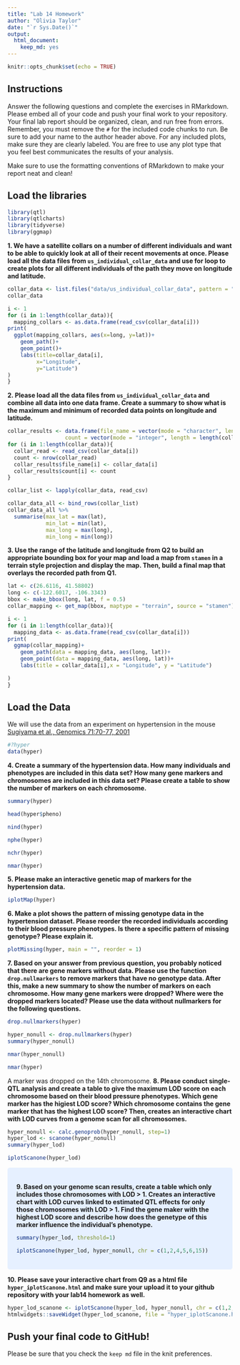 ```yaml
---
title: "Lab 14 Homework"
author: "Olivia Taylor"
date: "`r Sys.Date()`"
output: 
  html_document: 
    keep_md: yes
---
```


```r
knitr::opts_chunk$set(echo = TRUE)
```

## Instructions
Answer the following questions and complete the exercises in RMarkdown. Please embed all of your code and push your final work to your repository. Your final lab report should be organized, clean, and run free from errors. Remember, you must remove the `#` for the included code chunks to run. Be sure to add your name to the author header above. For any included plots, make sure they are clearly labeled. You are free to use any plot type that you feel best communicates the results of your analysis.  

Make sure to use the formatting conventions of RMarkdown to make your report neat and clean!  

## Load the libraries
```r
library(qtl)
library(qtlcharts)
library(tidyverse)
library(ggmap)
```

**1. We have a satellite collars on a number of different individuals and want to be able to quickly look at all of their recent movements at once. Please load all the data files from `us_individual_collar_data` and use for loop to create plots for all different individuals of the path they move on longitude and latitude.**
```r
collar_data <- list.files("data/us_individual_collar_data", pattern = "collar-data", full.names = TRUE)
collar_data
```
```r
i <- 1
for (i in 1:length(collar_data)){
  mapping_collars <- as.data.frame(read_csv(collar_data[i]))
print(
  ggplot(mapping_collars, aes(x=long, y=lat))+
    geom_path()+
    geom_point()+
    labs(title=collar_data[i], 
         x="Longitude",
         y="Latitude")
)
}
```

**2. Please load all the data files from `us_individual_collar_data` and combine all data into one data frame. Create a summary to show what is the maximum and minimum of recorded data points on longitude and latitude.**
```r
collar_results <- data.frame(file_name = vector(mode = "character", length = length(collar_data)),
                  count = vector(mode = "integer", length = length(collar_data)))
for (i in 1:length(collar_data)){
  collar_read <- read_csv(collar_data[i])
  count <- nrow(collar_read)
  collar_results$file_name[i] <- collar_data[i]
  collar_results$count[i] <- count
}
```

```r
collar_list <- lapply(collar_data, read_csv)
```

```r
collar_data_all <- bind_rows(collar_list)
collar_data_all %>% 
  summarise(max_lat = max(lat),
            min_lat = min(lat),
            max_long = max(long),
            min_long = min(long))
```

**3. Use the range of the latitude and longitude from Q2 to build an appropriate bounding box for your map and load a map from `stamen` in a terrain style projection and display the map. Then, build a final map that overlays the recorded path from Q1.**
```r
lat <- c(26.6116, 41.58802)
long <- c(-122.6017, -106.3343)
bbox <- make_bbox(long, lat, f = 0.5)
collar_mapping <- get_map(bbox, maptype = "terrain", source = "stamen")
```
```r
i <- 1
for (i in 1:length(collar_data)){
  mapping_data <- as.data.frame(read_csv(collar_data[i]))
print(
  ggmap(collar_mapping)+
    geom_path(data = mapping_data, aes(long, lat))+
    geom_point(data = mapping_data, aes(long, lat))+
    labs(title = collar_data[i],x = "Longitude", y = "Latitude")

)
}
```

## Load the Data
We will use the data from an experiment on hypertension in the mouse [Sugiyama et al., Genomics 71:70-77, 2001](https://www.sciencedirect.com/science/article/pii/S0888754300964012?via%3Dihub)
```r
#?hyper
data(hyper)
```

**4. Create a summary of the hypertension data. How many individuals and phenotypes are included in this data set? How many gene markers and chromosomes are included in this data set? Please create a table to show the number of markers on each chromosome.**
```r
summary(hyper)
```

```r
head(hyper$pheno)
```
```r
nind(hyper)
```
```r
nphe(hyper)
```
```r
nchr(hyper)
```
```r
nmar(hyper)
```

**5. Please make an interactive genetic map of markers for the hypertension data.**
```r
iplotMap(hyper)
```


**6. Make a plot shows the pattern of missing genotype data in the hypertension dataset. Please reorder the recorded individuals according to their blood pressure phenotypes. Is there a specific pattern of missing genotype? Please explain it.**
```r
plotMissing(hyper, main = "", reorder = 1)
```

**7. Based on your answer from previous question, you probably noticed that there are gene markers without data. Please use the function `drop.nullmarkers` to remove markers that have no genotype data. After this, make a new summary to show the number of markers on each chromosome. How many gene markers were dropped? Where were the dropped markers located? Please use the data without nullmarkers for the following questions.**
```r
drop.nullmarkers(hyper)
```
```r
hyper_nonull <- drop.nullmarkers(hyper)
summary(hyper_nonull)
```
```r
nmar(hyper_nonull)
```
```r
nmar(hyper)
```
A marker was dropped on the 14th chromosome. 
**8. Please conduct single-QTL analysis and create a table to give the maximum LOD score on each chromosome based on their blood pressure phenotypes. Which gene marker has the higiest LOD score? Which chromosome contains the gene marker that has the highest LOD score? Then, creates an interactive chart with LOD curves from a genome scan for all chromosomes.**
```r
hyper_nonull <- calc.genoprob(hyper_nonull, step=1)
hyper_lod <- scanone(hyper_nonull)
summary(hyper_lod)
```
```r
iplotScanone(hyper_lod)
```
<style>
div.blue { background-color:#e6f0ff; border-radius: 5px; padding: 20px;}
</style>

<div class = "blue">
**9. Based on your genome scan results, create a table which only includes those chromosomes with LOD > 1. Creates an interactive chart with LOD curves linked to estimated QTL effects for only those chromosomes with LOD > 1. Find the gene maker with the highest LOD score and describe how does the genetype of this marker influence the individual's phenotype.**
```r
summary(hyper_lod, threshold=1)
```
```r
iplotScanone(hyper_lod, hyper_nonull, chr = c(1,2,4,5,6,15))
```
</div>

**10. Please save your interactive chart from Q9 as a html file `hyper_iplotScanone.html` and make sure your upload it to your github repository with your lab14 homework as well.**
```r
hyper_lod_scanone <- iplotScanone(hyper_lod, hyper_nonull, chr = c(1,2,4,5,6,15))
htmlwidgets::saveWidget(hyper_lod_scanone, file = "hyper_iplotScanone.html")
```

## Push your final code to GitHub!
Please be sure that you check the `keep md` file in the knit preferences. 